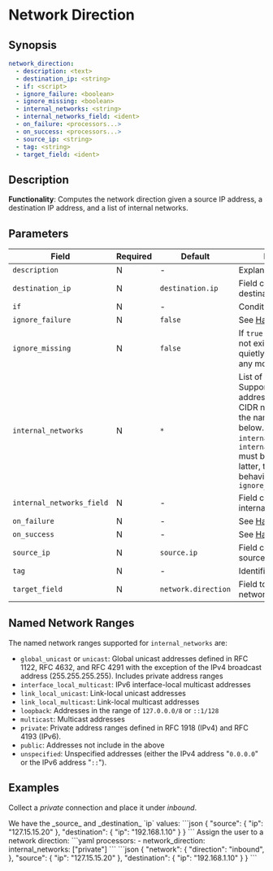 # Network Direction

## Synopsis

```yaml
network_direction:
  - description: <text>
  - destination_ip: <string>
  - if: <script>
  - ignore_failure: <boolean>
  - ignore_missing: <boolean>
  - internal_networks: <string>
  - internal_networks_field: <ident>
  - on_failure: <processors...>
  - on_success: <processors...>
  - source_ip: <string>
  - tag: <string>
  - target_field: <ident>
```

## Description

**Functionality**: Computes the network direction given a source IP address, a destination IP address, and a list of internal networks.

## Parameters

|Field|Required|Default|Description|
|---|---|---|---|
|`description`|N|-|Explanatory note|
|`destination_ip`|N|`destination.ip`|Field containing the destination address|
|`if`|N|-|Condition to run|
|`ignore_failure`|N|`false`|See [Handling Failures](../handling-failures.mdx)|
|`ignore_missing`|N|`false`|If `true` and `field` does not exist or is `null`, exit quietly without making any modifications|
|`internal_networks`|N|`*`|List of internal networks. Supports IPv4 and IPv6 addresses and ranges in CIDR notation, as well as the named ranges listed below. Only `internal_networks` or `internal_networks_field` must be specified. If the latter, then follows the behavior of `ignore_missing`|
|`internal_networks_field`|N|-|Field containing the internal networks|
|`on_failure`|N|-|See [Handling Failures](../handling-failures.mdx)|
|`on_success`|N|-|See [Handling Success](../handling-success.mdx)|
|`source_ip`|N|`source.ip`|Field containing the source address|
|`tag`|N|-|Identifier|
|`target_field`|N|`network.direction`|Field to assign the network direction|

## Named Network Ranges

The named network ranges supported for `internal_networks` are:

* `global_unicast` or `unicast`: Global unicast addresses defined in RFC 1122, RFC 4632, and RFC 4291 with the exception of the IPv4 broadcast address (255.255.255.255). Includes private address ranges
* `interface_local_multicast`: IPv6 interface-local multicast addresses
* `link_local_unicast`: Link-local unicast addresses
* `link_local_multicast`: Link-local multicast addresses
* `loopback`: Addresses in the range of `127.0.0.0/8` or `::1/128`
* `multicast`: Multicast addresses
* `private`: Private address ranges defined in RFC 1918 (IPv4) and RFC 4193 (IPv6).
* `public`: Addresses not include in the above
* `unspecified`: Unspecified addresses (either the IPv4 address "`0.0.0.0`" or the IPv6 address "`::`").

## Examples

Collect a _private_ connection and place it under _inbound_.

<ExampleGrid>
  <CommentCol>
    We have the _source_ and _destination_ `ip` values:
  </CommentCol>
  <CodeCol>
    ```json
    {
      "source": {
        "ip": "127.15.15.20"
      },
      "destination": {
        "ip": "192.168.1.10"
      }
    }
    ```
  </CodeCol>

  <CommentCol>
    Assign the user to a network direction:
  </CommentCol>
  <CodeCol>
    ```yaml
    processors:
      - network_direction:
        internal_networks: ["private"]
    ```
    ```json
    {
      "network": {
        "direction": "inbound",
      },
      "source": {
        "ip": "127.15.15.20"
      },
      "destination": {
        "ip": "192.168.1.10"
      }
    }
    ```
  </CodeCol>
</ExampleGrid>
